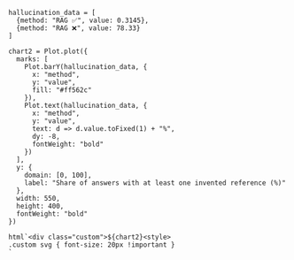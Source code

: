 ```ojs
hallucination_data = [
  {method: "RAG ✅️", value: 0.3145},
  {method: "RAG ❌️", value: 78.33}
]
```

```ojs
chart2 = Plot.plot({
  marks: [
    Plot.barY(hallucination_data, {
      x: "method",
      y: "value",
      fill: "#ff562c"
    }),
    Plot.text(hallucination_data, {
      x: "method",
      y: "value",
      text: d => d.value.toFixed(1) + "%",
      dy: -8,
      fontWeight: "bold"
    })
  ],
  y: {
    domain: [0, 100],
    label: "Share of answers with at least one invented reference (%)"
  },
  width: 550,
  height: 400,
  fontWeight: "bold"
})
```


```ojs
html`<div class="custom">${chart2}<style>
.custom svg { font-size: 20px !important }
`
```
